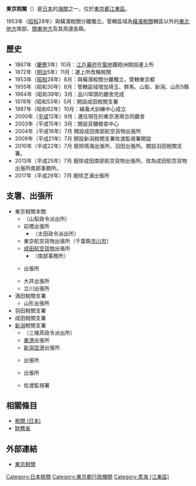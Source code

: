 {{infobox
| bodyclass=infobox bordered
| bodystyle=width:
| abovestyle=background-color: #a0ffa0
| imagestyle=
| captionstyle=
| labelstyle=background-color: #f0f0f0;
| datastyle=
| above=東京稅關<br />{{jpn|j=東京税関}}<br /><small>Tokyo Customs</small>
| image=[[File:Tokyo_harbor_Joint_government_Building_1.jpg|220px]]
| caption=東京稅關本關所在的東京港灣合同廳舍
| label1=種別
| data1=[[海關|海關]]
| label2=管轄區域
| data2=[[山形縣|山形縣]]、[[群馬縣|群馬縣]]、[[埼玉縣|埼玉縣]]<br />[[千葉縣|千葉縣]]中的<br />[[市川市|市川市]]（限[[財務大臣|財務大臣]]指定區域（原木1丁目至原木4丁目））<br />[[成田市|成田市]]、[[香取郡|香取郡]][[多古町|多古町]]、[[山武郡|山武郡]][[芝山町|芝山町]]<br />[[東京都|東京都]]、[[新潟縣|新潟縣]]、[[山梨縣|山梨縣]]
| label3=所在地
| data3=〒135-8615<br />{{JPN}}[[東京都|東京都]][[江東區_(東京都)|江東區]][[青海_(江東區)|青海]]二丁目7番11號<br />東京港灣合同廳舍
| label4=外部連結
| data4=[http://www.customs.go.jp/tokyo/ 官方網站]
| label5=位置
| data5={{coord|35|36|59.8|N|139|46|34|E|region:JP|display=inline,title}}
}}

'''東京稅關'''（{{jpn|j=東京税関|hg=とうきょうぜいかん|rm=Tōkyō zeikan}}）是[[日本|日本]]的[[海關|海關]]之一，位於[[東京都|東京都]][[江東區_(東京都)|江東區]]。

1953年（[[昭和|昭和]]28年）與橫濱稅關分離獨立。管轄區域為[[橫濱稅關|橫濱稅關]]轄區以外的[[東北地方|東北地方]]南部、[[關東地方|關東地方]]及其周邊各縣。

== 歷史 ==
* 1867年（[[慶應|慶應]]3年）10月：[[江戶幕府|江戶幕府]]在[[築地|築地]]鐵砲洲開設運上所
* 1872年（[[明治|明治]]5年）11月：運上所改稱稅關
* 1953年（[[昭和|昭和]]28年）8月：與橫濱稅關分離獨立，管轄東京都
* 1955年（昭和30年）8月：管轄區域增加埼玉、群馬、山梨、新潟、山形5縣
* 1964年（昭和39年）3月：品川埠頭的廳舍完成
* 1978年（昭和53年）5月：開設成田稅關支署
* 1987年（昭和62年）10月：緝毒犬訓練中心成立
* 2000年（[[平成|平成]]12年）9月：遷往現在的東京港灣合同廳舍
* 2003年（平成15年）3月：開設貨櫃檢查中心
* 2004年（平成16年）7月 開設成田南部航空貨物出張所
* 2009年（平成21年）7月 開設新潟稅關支署佐渡監視署開設
* 2010年（平成22年）7月 廢除晴海出張所、羽田出張所。開設羽田稅關支署。
* 2013年（平成25年）7月 廢除成田南部航空貨物出張所。改為成田航空貨物出張所南部事務所。
* 2017年（平成29年）7月 廢除芝浦出張所

== 支署、出張所 ==
*東京稅關本關
**（山梨政令派出所）
**前橋出張所
***（太田政令派出所）
**東京航空貨物出張所（千葉縣[[市川市|市川市]]{{link-ja|原木 (市川市)|原木 (市川市)|原木}}）
**[[成田機場|成田航空貨物]]出張所
***（南部事務所）
**{{link-ja|東京國際郵便局|東京国際郵便局|東京外郵}}出張所
**大井出張所
**立川出張所
*酒田稅關支署
**山形出張所
*羽田稅關支署
*成田稅關支署
*[[新潟港|新潟]]稅關支署
**（三條燕政令派出所）
**[[新潟東港|東港]]出張所
**[[新潟機場|新潟空港]]出張所
**{{link-ja|柏崎港|柏崎港|柏崎}}出張所
**{{link-ja|直江津港|直江津港|直江津}}出張所
**佐渡監視署

== 相關條目 ==
* [[稅關_(日本)|稅關 (日本)]]
* [[財務省_(日本)|財務省]]

== 外部連結 ==
{{Commonscat|Tokyo Customs}}
* [http://www.customs.go.jp/tokyo/ 東京稅關] {{Wayback|url=http://www.customs.go.jp/tokyo/ |date=20210128000808 }}

{{DEFAULTSORT:Tokyo Zeikan}}
{{日本稅關}}
[[Category:日本稅關|Category:日本稅關]]
[[Category:東京都行政機關|Category:東京都行政機關]]
[[Category:青海_(江東區)|Category:青海 (江東區)]]